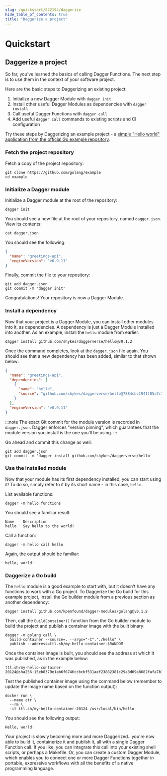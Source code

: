 ```yaml
---
slug: /quickstart/822194/daggerize
hide_table_of_contents: true
title: "Daggerize a project"
---
```


# Quickstart

<PartialExperimentalDocs />

## Daggerize a project

So far, you've learned the basics of calling Dagger Functions. The next step is to use them in the context of your software project.

Here are the basic steps to Daggerizing an existing project:

1. Initialize a new Dagger Module with `dagger init`
2. Install other useful Dagger Modules as dependencies with `dagger install`
3. Call useful Dagger Functions with `dagger call`
4. Add useful `dagger call` commands to existing scripts and CI configuration

Try these steps by Daggerizing an example project - a [simple "Hello world" application from the official Go example repository](https://github.com/golang/example).

### Fetch the project repository

Fetch a copy of the project repository:

```shell
git clone https://github.com/golang/example
cd example
```

### Initialize a Dagger module

Initialize a Dagger module at the root of the repository:

```shell
dagger init
```

You should see a new file at the root of your repository, named `dagger.json`. View its contents:

```shell
cat dagger.json
```

You should see the following:

```json
{
  "name": "greetings-api",
  "engineVersion": "v0.9.11"
}
```

Finally, commit the file to your repository:

```shell
git add dagger.json
git commit -m 'dagger init'
```

Congratulations! Your repository is now a Dagger Module.

### Install a dependency

Now that your project is a Dagger Module, you can install other modules into it, as dependencies. A dependency is just a Dagger Module installed into another. As an example, install the `hello` module from earlier:

```shell
dagger install github.com/shykes/daggerverse/hello@v0.1.2
```

Once the command completes, look at the `dagger.json` file again. You should see that a new dependency has been added, similar to that shown below:

```json
{
  "name": "greetings-api",
  "dependencies": [
    {
      "name": "hello",
      "source": "github.com/shykes/daggerverse/hello@7884cbc1941f85a7c714fc7f1bcc5c148842c21e"
    }
  ],
  "engineVersion": "v0.9.11"
}
```

:::note
The exact Git commit for the module version is recorded in `dagger.json`. Dagger enforces "version pinning", which guarantees that the module version you install is the one you'll be using.
:::

Go ahead and commit this change as well:

```shell
git add dagger.json
git commit -m 'dagger install github.com/shykes/daggerverse/hello'
```

### Use the installed module

Now that your module has its first dependency installed, you can start using it! To do so, simply refer to it by its short name - in this case, `hello`.

List available functions:

```shell
dagger -m hello functions
```

You should see a familiar result:

```shell
Name    Description
hello   Say hello to the world!
```

Call a function:

```shell
dagger -m hello call hello
```

Again, the output should be familiar:

```shell
hello, world!
```

### Daggerize a Go build

The `hello` module is a good example to start with, but it doesn't have any functions to work with a Go project. To Daggerize the Go build for this example project, install the Go builder module from a previous section as another dependency:

```shell
dagger install github.com/kpenfound/dagger-modules/golang@v0.1.8
```

Then, call the `BuildContainer()` function from the Go builder module to build the project and publish a container image with the built binary:

```shell
dagger -m golang call \
  build-container --source=. --args="-C","./hello" \
  publish --address=ttl.sh/my-hello-container-$RANDOM
```

Once the container image is built, you should see the address at which it was published, as in the example below:

```shell
ttl.sh/my-hello-container-20124@sha256:15eb8379e1ab6f6746ccbcbf531aef23882381c29a8d09a8682fafa7b1adf467
```

Test the published container image using the command below (remember to update the image name based on the function output):

```shell
docker run \
  --name ctr \
  --rm \
  -it ttl.sh/my-hello-container-20124 /usr/local/bin/hello
```

You should see the following output:

```shell
Hello, world!
```

Your project is slowly becoming more and more Daggerized...you're now able to build it, containerize it and publish it, all with a single Dagger Function call. If you like, you can integrate this call into your existing shell scripts, or perhaps a Makefile. Or, you can create a custom Dagger Module, which enables you to connect one or more Dagger Functions together in portable, expressive workflows with all the benefits of a native programming language.
